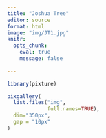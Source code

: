 ```yaml
---
title: "Joshua Tree"
editor: source
format: html
image: "img/JT1.jpg"
knitr: 
  opts_chunk: 
    eval: true
    message: false
    
---
```


```r
library(pixture)

pixgallery(
  list.files("img",
             full.names=TRUE),
  dim="350px",
  gap = "10px"
)
```

